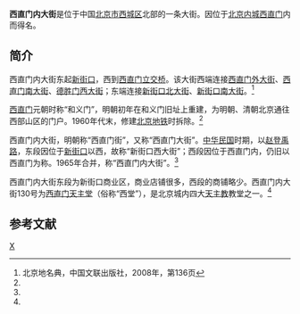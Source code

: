 {{Coord|39.93912|116.35708|type:landmark_region:CN-11_source:GoogleMaps|display=title}}
{{Infobox China Road
|路牌类型 = Beijing
|道路方向 = WE
|中文道路名称 = 西直门内大街
|道路名称拼音 = XIZHIMENNEI DAJIE
|图片 = File:Western church04.jpg
|图片说明 = 西直门内大街上的西直门天主堂
|道路属性 = 
|道路总长度 = 
|车速限制 = 
|行车线数量 = 
|所在地区 = [[北京市|北京市]][[西城区|西城区]]
|起点 = [[西直门桥|西直门桥]]（[[西直门|西直门]]）
|终点 = [[新街口_(北京)|新街口]]
|路段主要建筑 = [[西直门天主堂|西直门天主堂]]
}}

'''西直门内大街'''是位于中国[[北京市|北京市]][[西城区|西城区]]北部的一条大街。因位于[[北京内城|北京内城]][[西直门|西直门]]内而得名。

==简介==
西直门内大街东起[[新街口_(北京)|新街口]]，西到[[西直门桥|西直门立交桥]]。该大街西端连接[[西直门外大街|西直门外大街]]、[[西直门南大街|西直门南大街]]、[[德胜门西大街|德胜门西大街]]；东端连接[[新街口北大街|新街口北大街]]、[[新街口南大街|新街口南大街]]。<ref name=bjdmd>北京地名典，中国文联出版社，2008年，第136页</ref>

[[西直门|西直门]]元朝时称“和义门”，明朝初年在和义门旧址上重建，为明朝、清朝北京通往西部山区的门户。1960年代末，修建[[北京地铁|北京地铁]]时拆除。<ref name=bjdmd/>

西直门内大街，明朝称“西直门街”，又称“西直门大街”。[[中华民国|中华民国]]时期，以[[赵登禹路|赵登禹路]]，东段因位于[[新街口_(北京)|新街口]]以西，故称“新街口西大街”；西段因位于西直门内，仍旧以西直门为称。1965年合并，称“西直门内大街”。<ref name=bjdmd/>

西直门内大街东段为新街口商业区，商业店铺很多，西段的商铺略少。西直门内大街130号为[[西直门天主堂|西直门天主堂]]（俗称“西堂”），是北京城内四大[[天主教|天主教]]教堂之一。<ref name=bjdmd/>

==参考文献==
{{reflist}}

[[Category:西城区道路|X]]